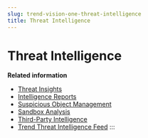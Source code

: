 ```yaml
---
slug: trend-vision-one-threat-intelligence
title: Threat Intelligence
---
```

# Threat Intelligence

**Related information**

- [Threat Insights](threat-insights.md "Threat Insights collects and organizes information about emerging threats and threat actors.")
- [Intelligence Reports](intelligence-reports.md "Intelligence Reports allows you to leverage valuable indicators of potential threats from both curated intelligence reports and your custom intelligence reports.")
- [Suspicious Object Management](suspicious-object-management.md "You can manage the Suspicious Object List and Exception List to control the specific information for synchronization.")
- [Sandbox Analysis](sandbox-analysis.md "Submit samples for analysis in a secure virtual environment.")
- [Third-Party Intelligence](third-party-intelligence.mdx)
- [Trend Threat Intelligence Feed](tmthreat-intelligence-feed.md "Integrate Trend Threat Intelligence Feed via application programming interface (API) to significantly enhance your security posture by receiving real-time updates on emerging threats and threat actors.")
:::
